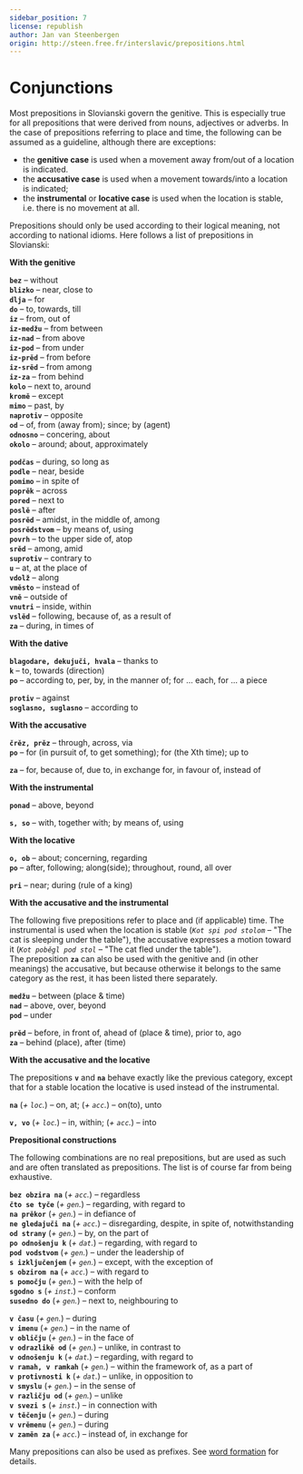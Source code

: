 ```yaml
---
sidebar_position: 7
license: republish
author: Jan van Steenbergen
origin: http://steen.free.fr/interslavic/prepositions.html
---
```


# Conjunctions

Most prepositions in Slovianski govern the genitive. This is especially true for all prepositions that were derived from nouns, adjectives or adverbs. In the case of prepositions referring to place and time, the following can be assumed as a guideline, although there are exceptions:

- the **genitive case** is used when a movement away from/out of a location is indicated.
- the **accusative case** is used when a movement towards/into a location is indicated;
- the **instrumental** or **locative case** is used when the location is stable, i.e. there is no movement at all.

Prepositions should only be used according to their logical meaning, not according to national idioms. Here follows a list of prepositions in Slovianski:

**With the genitive**

**`bez`** – without\
**`blizko`** – near, close to\
**`dlja`** – for\
**`do`** – to, towards, till\
**`iz`** – from, out of\
**`iz-medžu`** – from between\
**`iz-nad`** – from above\
**`iz-pod`** – from under\
**`iz-prěd`** – from before\
**`iz-srěd`** – from among\
**`iz-za`** – from behind\
**`kolo`** – next to, around\
**`kromě`** – except\
**`mimo`** – past, by\
**`naprotiv`** – opposite\
**`od`** – of, from (away from); since; by (agent)\
**`odnosno`** – concering, about\
**`okolo`** – around; about, approximately

**`podčas`** – during, so long as\
**`podle`** – near, beside\
**`pomimo`** – in spite of\
**`poprěk`** – across\
**`pored`** – next to\
**`poslě`** – after\
**`posrěd`** – amidst, in the middle of, among\
**`posrědstvom`** – by means of, using\
**`povrh`** – to the upper side of, atop\
**`srěd`** – among, amid\
**`suprotiv`** – contrary to\
**`u`** – at, at the place of\
**`vdolž`** – along\
**`vměsto`** – instead of\
**`vně`** – outside of\
**`vnutri`** – inside, within\
**`vslěd`** – following, because of, as a result of\
**`za`** – during, in times of

**With the dative**

**`blagodare, dekujuči, hvala`** – thanks to\
**`k`** – to, towards (direction)\
**`po`** – according to, per, by, in the manner of; for ... each, for ... a piece

**`protiv`** – against\
**`soglasno, suglasno`** – according to

**With the accusative**

**`črěz, prěz`** – through, across, via\
**`po`** – for (in pursuit of, to get something); for (the Xth time); up to

**`za`** – for, because of, due to, in exchange for, in favour of, instead of

**With the instrumental**

**`ponad`** – above, beyond

**`s, so`** – with, together with; by means of, using

**With the locative**

**`o, ob`** – about; concerning, regarding\
**`po`** – after, following; along(side); throughout, round, all over

**`pri`** – near; during (rule of a king)

**With the accusative and the instrumental**

The following five prepositions refer to place and (if applicable) time. The instrumental is used when the location is stable (_`Kot spi pod stolom`_ – "The cat is sleeping under the table"), the accusative expresses a motion toward it (_`Kot poběgl pod stol`_ – "The cat fled under the table").\
The preposition **`za`** can also be used with the genitive and (in other meanings) the accusative, but because otherwise it belongs to the same category as the rest, it has been listed there separately.

**`medžu`** – between (place & time)\
**`nad`** – above, over, beyond\
**`pod`** – under

**`prěd`** – before, in front of, ahead of (place & time), prior to, ago\
**`za`** – behind (place), after (time)

**With the accusative and the locative**

The prepositions **`v`** and **`na`** behave exactly like the previous category, except that for a stable location the locative is used instead of the instrumental.

**`na`** (_+ `loc`._) – on, at; (_+ `acc`._) – on(to), unto

**`v, vo`** (_+ `loc`._) – in, within; (_+ `acc`._) – into

**Prepositional constructions**

The following combinations are no real prepositions, but are used as such and are often translated as prepositions. The list is of course far from being exhaustive.

**`bez obzira na`** (_+ `acc`._) – regardless\
**`čto se tyče`** (_+ `gen`._) – regarding, with regard to\
**`na prěkor`** (_+ `gen`._) – in defiance of\
**`ne gledajuči na`** (_+ `acc`._) – disregarding, despite, in spite of, notwithstanding\
**`od strany`** (_+ `gen`._) – by, on the part of\
**`po odnošenju k`** (_+ `dat`._) – regarding, with regard to\
**`pod vodstvom`** (_+ `gen`._) – under the leadership of\
**`s izključenjem`** (_+ `gen`._) – except, with the exception of\
**`s obzirom na`** (_+ `acc`._) – with regard to\
**`s pomočju`** (_+ `gen`._) – with the help of\
**`sgodno s`** (_+ `inst`._) – conform\
**`susedno do`** (_+ `gen`._) – next to, neighbouring to

**`v času`** (_+ `gen`._) – during\
**`v imenu`** (_+ `gen`._) – in the name of\
**`v obličju`** (_+ `gen`._) – in the face of\
**`v odrazlikě od`** (_+ `gen`._) – unlike, in contrast to\
**`v odnošenju k`** (_+ `dat`._) – regarding, with regard to\
**`v ramah, v ramkah`** (_+ `gen`._) – within the framework of, as a part of\
**`v protivnosti k`** (_+ `dat`._) – unlike, in opposition to\
**`v smyslu`** (_+ `gen`._) – in the sense of\
**`v različju od`** (_+ `gen`._) – unlike\
**`v svezi s`** (_+ `inst`._) – in connection with\
**`v těčenju`** (_+ `gen`._) – during\
**`v vrěmenu`** (_+ `gen`._) – during\
**`v zaměn za`** (_+ `acc`._) – instead of, in exchange for

Many prepositions can also be used as prefixes. See [word formation][1] for details.

[1]: ../vocabulary/word-formation.mdx#prefixes
